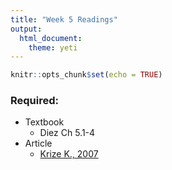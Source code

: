 ```yaml
---
title: "Week 5 Readings"
output: 
  html_document: 
    theme: yeti
---
```


```r
knitr::opts_chunk$set(echo = TRUE)
```

### Required:
- Textbook
    - Diez Ch 5.1-4
- Article
    - [Krize K., 2007](https://trrjournalonline.trb.org/doi/pdf/10.3141/1722-06)
